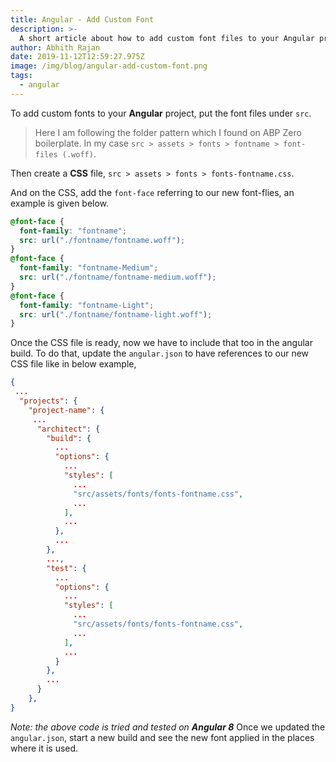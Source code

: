 ```yaml
---
title: Angular - Add Custom Font
description: >-
  A short article about how to add custom font files to your Angular projects.
author: Abhith Rajan
date: 2019-11-12T12:59:27.975Z
image: /img/blog/angular-add-custom-font.png
tags:
  - angular
---
```


To add custom fonts to your **Angular** project, put the font files under `src`.

> Here I am following the folder pattern which I found on ABP Zero boilerplate.
In my case `src > assets > fonts > fontname > font-files (.woff)`.

Then create a **CSS** file, `src > assets > fonts > fonts-fontname.css`.

And on the CSS, add the `font-face` referring to our new font-flies, an example is given below.

```css
@font-face {
  font-family: "fontname";
  src: url("./fontname/fontname.woff");
}
@font-face {
  font-family: "fontname-Medium";
  src: url("./fontname/fontname-medium.woff");
}
@font-face {
  font-family: "fontname-Light";
  src: url("./fontname/fontname-light.woff");
}
```

Once the CSS file is ready, now we have to include that too in the angular build.
To do that, update the `angular.json` to have references to our new CSS file like in below example,

```json
{
 ...
  "projects": {
    "project-name": {
     ...
      "architect": {
        "build": {
          ...
          "options": {
            ...
            "styles": [
              ...
              "src/assets/fonts/fonts-fontname.css",
              ...
            ],
            ...
          },
          ...
        },
        ...,
        "test": {
          ...
          "options": {
            ...
            "styles": [
              ...
              "src/assets/fonts/fonts-fontname.css",
              ...
            ],
            ...
          }
        },
        ...
      }
    },
}
```
_Note: the above code is tried and tested on **Angular 8**_
Once we updated the `angular.json`, start a new build and see the new font applied in the places where it is used.